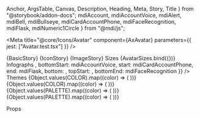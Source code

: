   Anchor,
  ArgsTable,
  Canvas,
  Description,
  Heading,
  Meta,
  Story,
  Title
} from "@storybook/addon-docs";
  mdiAccount,
  mdiAccountVoice,
  mdiAlert,
  mdiBell,
  mdiBullseye,
  mdiCardAccountPhone,
  mdiFaceRecognition,
  mdiFlask,
  mdiNumeric1Circle
} from "@mdi/js";

<Meta title="@core/Icons/Avatar" component={AxAvatar} parameters={{ jest: ["Avatar.test.tsx"] }} />

<Anchor storyId="core-icons-avatar--avatar">
  <Title>Avatar</Title>
</Anchor>

<Description of={AxAvatar} />

<Canvas>
  <Story name="Avatar">{BasicStory}</Story>
  <Story name="Icon">{IconStory}</Story>
  <Story name="Image">{ImageStory}</Story>
</Canvas>

<Anchor storyId="core-icons-avatar--sizes">
  <Heading>Sizes</Heading>
</Anchor>

<Canvas>
  <Story name="Sizes">{AvatarSizes.bind({})}</Story>
</Canvas>

<Anchor storyId="core-icons-avatar--infographs">
  <Heading>Infographs</Heading>
</Anchor>

<Canvas>
  <Story name="Infographs">
    <AxAvatar
      title="Username"
      icon={mdiAccount}
      size="5rem"
      className="ax-margin"
      infograph={{
        top: mdiBell,
        topEnd: <AxIcon bg="danger" color="white" icon={mdiBullseye} />,
        bottomStart: mdiAccountVoice,
        start: mdiCardAccountPhone,
        end: mdiFlask,
        bottom: <AxIcon bg="warning" color="white" icon={mdiAlert} />,
        topStart: <AxIcon bg="info" color="white" icon={mdiNumeric1Circle} />,
        bottomEnd: mdiFaceRecognition
      }}
    />
  </Story>
</Canvas>

<Anchor storyId="core-icons-avatar--themes">
  <Heading>Themes</Heading>
</Anchor>

<Canvas>
  <Story name="Themes">
    <AxFlexBox>
      <AxFlexBox.Row>
        {Object.values(COLOR).map((color) => (
          <AxFlexBox.Col key={color} flex="auto">
            <AxAvatar title="Username" icon={mdiAccount} color={color} />
          </AxFlexBox.Col>
        ))}
      </AxFlexBox.Row>
      <AxFlexBox.Row>
        {Object.values(COLOR).map((color) => (
          <AxFlexBox.Col key={color} flex="auto">
            <AxAvatar title="Username" icon={mdiAccount} bg={color} />
          </AxFlexBox.Col>
        ))}
      </AxFlexBox.Row>
      <AxFlexBox.Row>
        {Object.values(PALETTE).map((color) => (
          <AxFlexBox.Col key={color} flex="auto">
            <AxAvatar title="Username" icon={mdiAccount} color={color} />
          </AxFlexBox.Col>
        ))}
      </AxFlexBox.Row>
      <AxFlexBox.Row>
        {Object.values(PALETTE).map((color) => (
          <AxFlexBox.Col key={color} flex="auto">
            <AxAvatar title="Username" icon={mdiAccount} bg={color} />
          </AxFlexBox.Col>
        ))}
      </AxFlexBox.Row>
    </AxFlexBox>
  </Story>
</Canvas>

<Heading>Props</Heading>

<ArgsTable of={AxAvatar} sort="requiredFirst" />
